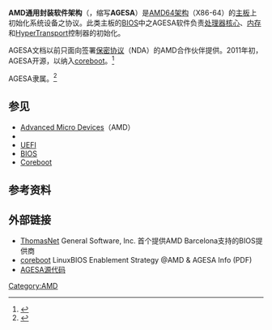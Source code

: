 {{NoteTA
|G1=IT
}}
'''AMD通用封装软件架构'''（{{lang-en|'''AMD Generic Encapsulated Software Architecture'''}}，缩写'''AGESA'''）是[[X86-64|AMD64架构]]（X86-64）的[[主機板|主板]]上初始化系统设备之{{tsl|en|Bootstrap|Bootstrapping|启动}}协议。此类主板的[[BIOS|BIOS]]中之AGESA软件负责[[中央处理器|处理器核心]]、[[内存|内存]]和[[HyperTransport|HyperTransport]]控制器的初始化。

AGESA文档以前只面向签署[[保密协议|保密协议]]（NDA）的AMD合作伙伴提供。2011年初，AGESA开源，以纳入[[coreboot|coreboot]]。<ref name="opensource">{{Cite web|url=http://community.amd.com/community/amd-blogs/business/embedded-systems/blog/2011/02/28/technical-details-on-amd-s-coreboot-source-code-release|title=Technical details on AMD’s coreboot source code release|accessdate=2016-02-01|date=2011-02-28|publisher=[[Advanced_Micro_Devices|AMD]]|archiveurl=https://web.archive.org/web/20140325040416/http://community.amd.com/community/amd-blogs/amd-business/blog/2011/02/28/technical-details-on-amd-s-coreboot-source-code-release|archivedate=2014-03-25|dead-url=yes}}</ref>

AGESA隶属{{tsl|en|AMD PowerTune}}。<ref>{{Cite web|url=https://events.ccc.de/congress/2014/Fahrplan/system/attachments/2503/original/ccc-final.pdf|title=AMD x86 SMU firmware analysis|accessdate=2017-04-01|archive-date=2016-12-28|archive-url=https://web.archive.org/web/20161228063050/https://events.ccc.de/congress/2014/Fahrplan/system/attachments/2503/original/ccc-final.pdf|dead-url=no}}</ref>

== 参见 ==
* [[超威半导体|Advanced Micro Devices]]（AMD）
* {{tsl|en|Bootstrapping (computing)|自举启动 (计算机)}}
* [[UEFI|UEFI]]
* [[BIOS|BIOS]]
* [[Coreboot|Coreboot]]

== 参考资料 ==
{{Reflist}}

== 外部链接 ==
* [http://news.thomasnet.com/fullstory/531326/ ThomasNet]{{Wayback|url=http://news.thomasnet.com/fullstory/531326/ |date=20190918235119 }}{{Spaced en dash}} General Software, Inc. 首个提供AMD Barcelona支持的BIOS提供商
* [http://www.coreboot.org/data/LinuxBIOS%20AMD%202006%20Final_10-02-2006.pdf coreboot]{{Wayback|url=http://www.coreboot.org/data/LinuxBIOS%20AMD%202006%20Final_10-02-2006.pdf |date=20170305191941 }}{{Spaced en dash}} LinuxBIOS Enablement Strategy @AMD & AGESA Info (PDF)
* [http://review.coreboot.org/gitweb?p=coreboot.git;a=tree;f=src/vendorcode/amd AGESA源代码]{{dead link|date=2017年11月 |bot=InternetArchiveBot |fix-attempted=yes }}{{en}}

{{AMD CPU}}
{{硬件小作品}}

[[Category:AMD|Category:AMD]]